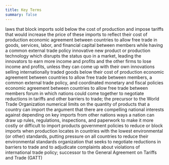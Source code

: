 ```yaml
---
title: Key Terms
summary: false
---
```


<Keyterm label="anti-dumping laws">
  laws that block imports sold below the cost of production and impose tariffs
  that would increase the price of these imports to reflect their cost of
  production
</Keyterm>

<Keyterm label="common market">
  economic agreement between countries to allow free trade in goods, services,
  labor, and financial capital between members while having a common external
  trade policy
</Keyterm>

<Keyterm label="disruptive market change">
  innovative new product or production technology which disrupts the status quo
  in a market, leading the innovators to earn more income and profits and the
  other firms to lose income and profits, unless they can come up with their own
  innovations
</Keyterm>

<Keyterm label="dumping">
  selling internationally traded goods below their cost of production
</Keyterm>

<Keyterm label="economic union">
  economic agreement between countries to allow free trade between members, a
  common external trade policy, and coordinated monetary and fiscal policies
</Keyterm>

<Keyterm label="free trade agreement">
  economic agreement between countries to allow free trade between members
</Keyterm>

<Keyterm label="General Agreement on Tariffs and Trade (GATT)">
  forum in which nations could come together to negotiate reductions in tariffs
  and other barriers to trade; the precursor to the World Trade Organization
</Keyterm>

<Keyterm label="Import quotas">
  numerical limits on the quantity of products that a country can import
</Keyterm>

<Keyterm label="national interest argument">
  the argument that there are compelling national interests against depending on
  key imports from other nations
</Keyterm>

<Keyterm label="nontariff barriers">
  ways a nation can draw up rules, regulations, inspections, and paperwork to
  make it more costly or difficult to import products
</Keyterm>

<Keyterm label="protectionism">
  government policies to reduce or block imports
</Keyterm>

<Keyterm label="race to the bottom">
  when production locates in countries with the lowest environmental (or other)
  standards, putting pressure on all countries to reduce their environmental
  standards
</Keyterm>

<Keyterm label="World Trade Organization (WTO)">
  organization that seeks to negotiate reductions in barriers to trade and to
  adjudicate complaints about violations of international trade policy;
  successor to the General Agreement on Tariffs and Trade (GATT)
</Keyterm>
